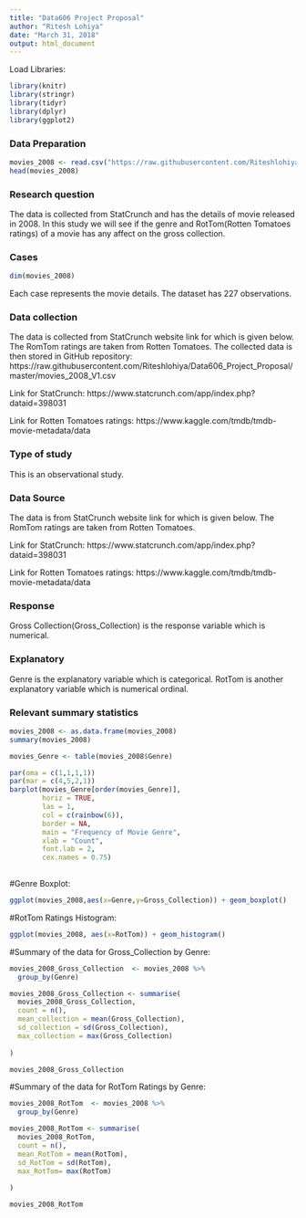 ```yaml
---
title: "Data606 Project Proposal"
author: "Ritesh Lohiya"
date: "March 31, 2018"
output: html_document
---
```


Load Libraries:

```r
library(knitr)
library(stringr)
library(tidyr)
library(dplyr)
library(ggplot2)
```

### Data Preparation

```r
movies_2008 <- read.csv("https://raw.githubusercontent.com/Riteshlohiya/Data606_Project_Proposal/master/movies_2008_V1.csv", sep=",")
head(movies_2008)
```


### Research question 

The data is collected from StatCrunch and has the details of movie released in 2008. In this study we will see if the genre and RotTom(Rotten Tomatoes ratings) of a movie has any affect on the gross collection.


### Cases 

```r
dim(movies_2008)
```

Each case represents the movie details. The dataset has 227 observations.

### Data collection 

The data is collected from StatCrunch website link for which is given below. The RomTom ratings are taken from Rotten Tomatoes. The collected data is then stored in GitHub repository: https://raw.githubusercontent.com/Riteshlohiya/Data606_Project_Proposal/master/movies_2008_V1.csv

Link for StatCrunch: https://www.statcrunch.com/app/index.php?dataid=398031

Link for Rotten Tomatoes ratings: https://www.kaggle.com/tmdb/tmdb-movie-metadata/data
 
### Type of study 

This is an observational study.

### Data Source 

The data is from StatCrunch website link for which is given below. The RomTom ratings are taken from Rotten Tomatoes.

Link for StatCrunch: https://www.statcrunch.com/app/index.php?dataid=398031
 
Link for Rotten Tomatoes ratings: https://www.kaggle.com/tmdb/tmdb-movie-metadata/data

### Response 

Gross Collection(Gross_Collection) is the response variable which is numerical. 

### Explanatory 

Genre is the explanatory variable which is categorical. RotTom is another explanatory variable which is numerical ordinal.

### Relevant summary statistics

```r
movies_2008 <- as.data.frame(movies_2008) 
summary(movies_2008)
```

```r
movies_Genre <- table(movies_2008$Genre) 
```

```r
par(oma = c(1,1,1,1))
par(mar = c(4,5,2,1))
barplot(movies_Genre[order(movies_Genre)],
        horiz = TRUE,
        las = 1,
        col = c(rainbow(6)),
        border = NA,
        main = "Frequency of Movie Genre",
        xlab = "Count",
        font.lab = 2,
        cex.names = 0.75)
        
```

#Genre Boxplot:

```r
ggplot(movies_2008,aes(x=Genre,y=Gross_Collection)) + geom_boxplot()
```

#RotTom Ratings Histogram:

```r
ggplot(movies_2008, aes(x=RotTom)) + geom_histogram()
```

#Summary of the data for Gross_Collection by Genre:

```r
movies_2008_Gross_Collection  <- movies_2008 %>% 
  group_by(Genre) 

movies_2008_Gross_Collection <- summarise(
  movies_2008_Gross_Collection,
  count = n(),
  mean_collection = mean(Gross_Collection),
  sd_collection = sd(Gross_Collection),
  max_collection = max(Gross_Collection)
  
)

movies_2008_Gross_Collection
```

#Summary of the data for RotTom Ratings by Genre:

```r
movies_2008_RotTom  <- movies_2008 %>% 
  group_by(Genre) 

movies_2008_RotTom <- summarise(
  movies_2008_RotTom,
  count = n(),
  mean_RotTom = mean(RotTom),
  sd_RotTom = sd(RotTom),
  max_RotTom= max(RotTom)
  
)

movies_2008_RotTom
```







